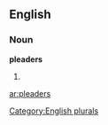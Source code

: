 
==English==

===Noun===
'''pleaders'''

# {{plural of|[[pleader]]}}

[[Category:English plurals]]

[[ar:pleaders]]